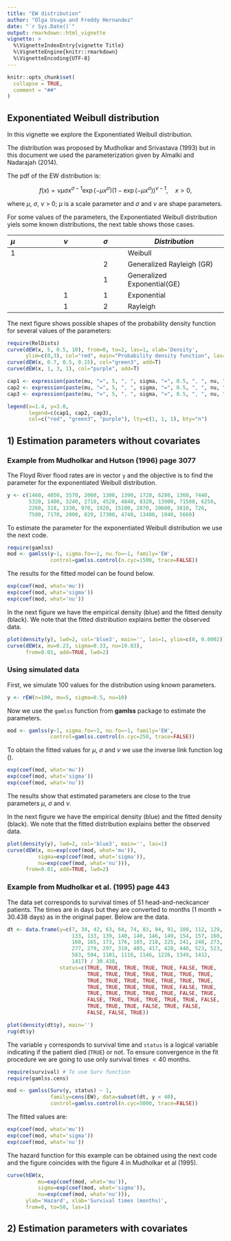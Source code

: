 ```yaml
---
title: "EW distribution"
author: "Olga Usuga and Freddy Hernandez"
date: "`r Sys.Date()`"
output: rmarkdown::html_vignette
vignette: >
  %\VignetteIndexEntry{vignette Title}
  %\VignetteEngine{knitr::rmarkdown}
  %\VignetteEncoding{UTF-8}
---
```


```r
knitr::opts_chunk$set(
  collapse = TRUE,
  comment = "##"
)
```

## Exponentiated Weibull distribution

In this vignette we explore the Exponentiated Weibull distribution.

The distribution was proposed by Mudholkar and Srivastava (1993) but in this document we used the parameterization given by Almalki and Nadarajah (2014).

The pdf of the EW distribution is:

$$f(x) = \nu \mu \sigma x^{\sigma-1} \exp(-\mu x^\sigma)
      (1-\exp(-\mu x^\sigma))^{\nu-1}, \quad x>0,$$
      
where $\mu$, $\sigma$, $\nu$ > 0; $\mu$ is a scale parameter and $\sigma$ and $\nu$ are shape parameters.

For some values of the parameters, the Exponentiated Weibull distribution yiels some known distributions, the next table shows those cases.

|$\mu$      |  $\nu$      |   $\sigma$  |     *Distribution*               |
|:----------|:----------: | :---------: |   ----------------------------   |
|      1    |             |             |      Weibull                     | 
|           |             |        2    |      Generalized Rayleigh (GR)   |
|           |             |        1    |      Generalized Exponential(GE) |
|           |      1      |        1    |      Exponential                 |
|           |      1      |        2    |      Rayleigh                    |
 

The next figure shows possible shapes of the probability density function for several values of the parameters:

```r
require(RelDists)
curve(dEW(x, 5, 0.5, 10), from=0, to=2, las=1, xlab='Density',
      ylim=c(0,3), col="red", main="Probability density function", las=1)
curve(dEW(x, 0.7, 0.5, 0.15), col="green3", add=T)
curve(dEW(x, 1, 3, 1), col="purple", add=T)

cap1 <- expression(paste(mu, "=", 5, ", ", sigma, "=", 0.5, ", ", nu, "=", 10))
cap2 <- expression(paste(mu, "=", 5, ", ", sigma, "=", 0.5, ", ", nu, "=", 10))
cap3 <- expression(paste(mu, "=", 5, ", ", sigma, "=", 0.5, ", ", nu, "=", 10))

legend(x=1.4, y=3.0, 
       legend=c(cap1, cap2, cap3), 
       col=c("red", "green3", "purple"), lty=c(1, 1, 1), bty="n")
```   


## 1) Estimation parameters without covariates

### Example from Mudholkar and Hutson (1996) page 3077
The Floyd River flood rates are in vector `y` and the objective is to find the parameter for the exponentiated Weibull distribution. 

```r
y <- c(1460, 4050, 3570, 2060, 1300, 1390, 1720, 6280, 1360, 7440,
       5320, 1400, 3240, 2710, 4520, 4840, 8320, 13900, 71500, 6250,
       2260, 318, 1330, 970, 1920, 15100, 2870, 20600, 3810, 726,
       7500, 7170, 2000, 829, 17300, 4740, 13400, 1940, 5660)
```

To estimate the parameter for the exponentiated Weibull distribution we use the next code.

```r
require(gamlss)
mod <- gamlss(y~1, sigma.fo=~1, nu.fo=~1, family='EW',
              control=gamlss.control(n.cyc=1500, trace=FALSE))
```

The results for the fitted model can be found below.

```r
exp(coef(mod, what='mu'))
exp(coef(mod, what='sigma'))
exp(coef(mod, what='nu'))
```

In the next figure we have the empirical density (blue) and the fitted density (black). We note that the fitted distribution explains better the observed data.

```r
plot(density(y), lwd=2, col='blue3', main='', las=1, ylim=c(0, 0.0002))
curve(dEW(x, mu=0.23, sigma=0.33, nu=19.03), 
      from=0.01, add=TRUE, lwd=2)
```

### Using simulated data
First, we simulate 100 values for the distribution using known parameters.

```r
y <- rEW(n=100, mu=5, sigma=0.5, nu=10)
```

Now we use the `gamlss` function from __gamlss__ package to estimate the parameters.

```r
mod <- gamlss(y~1, sigma.fo=~1, nu.fo=~1, family='EW',
              control=gamlss.control(n.cyc=250, trace=FALSE))
```

To obtain the fitted values for $\mu$, $\sigma$ and $\nu$ we use the inverse link function $\log()$.

```r
exp(coef(mod, what='mu'))
exp(coef(mod, what='sigma'))
exp(coef(mod, what='nu'))
```

The results show that estimated parameters are close to the true parameters $\mu$, $\sigma$ and $\nu$.

In the next figure we have the empirical density (blue) and the fitted density (black). We note that the fitted distribution explains better the observed data.

```r
plot(density(y), lwd=2, col='blue3', main='', las=1)
curve(dEW(x, mu=exp(coef(mod, what='mu')), 
          sigma=exp(coef(mod, what='sigma')), 
          nu=exp(coef(mod, what='nu'))), 
      from=0.01, add=TRUE, lwd=2)
```

### Example from Mudholkar et al. (1995) page 443
The data set corresponds to survival times of 51 head-and-neckcancer patients. The times are in days but they are converted to months (1 month = 30.438 days) as in the original paper. Below are the data.

```r
dt <- data.frame(y=c(7, 34, 42, 63, 64, 74, 83, 84, 91, 108, 112, 129, 
                     133, 133, 139, 140, 140, 146, 149, 154, 157, 160,
                     160, 165, 173, 176, 185, 218, 225, 241, 248, 273, 
                     277, 279, 297, 319, 405, 417, 420, 440, 523, 523, 
                     583, 594, 1101, 1116, 1146, 1226, 1349, 1412, 
                     1417) / 30.438, 
                 status=c(TRUE, TRUE, TRUE, TRUE, TRUE, FALSE, TRUE, 
                          TRUE, TRUE, TRUE, TRUE, TRUE, TRUE, TRUE, 
                          TRUE, TRUE, TRUE, TRUE, TRUE, TRUE, TRUE, 
                          TRUE, TRUE, TRUE, TRUE, TRUE, FALSE, TRUE, 
                          TRUE, TRUE, TRUE, TRUE, TRUE, FALSE, TRUE, 
                          FALSE, TRUE, TRUE, TRUE, TRUE, TRUE, FALSE, 
                          TRUE, TRUE, TRUE, FALSE, TRUE, FALSE, 
                          FALSE, FALSE, TRUE))

plot(density(dt$y), main='')
rug(dt$y)
```

The variable `y` corresponds to survival time and `status` is a logical variable indicating if the patient died (`TRUE`) or not. To ensure convergence in the fit procedure we are going to use only survival times $< 40$ months.

```r
require(survival) # To use Surv function
require(gamlss.cens)

mod <- gamlss(Surv(y, status) ~ 1,
              family=cens(EW), data=subset(dt, y < 40),
              control=gamlss.control(n.cyc=5000, trace=FALSE))
```

The fitted values are:

```r
exp(coef(mod, what='mu'))
exp(coef(mod, what='sigma'))
exp(coef(mod, what='nu'))
```

The hazard function for this example can be obtained using the next code and the figure coincides with the figure 4 in Mudholkar et al (1995).

```r
curve(hEW(x,
          mu=exp(coef(mod, what='mu')), 
          sigma=exp(coef(mod, what='sigma')), 
          nu=exp(coef(mod, what='nu'))),
      ylab='Hazard', xlab='Survival times (months)',
      from=0, to=50, las=1)
```



## 2) Estimation parameters with covariates

